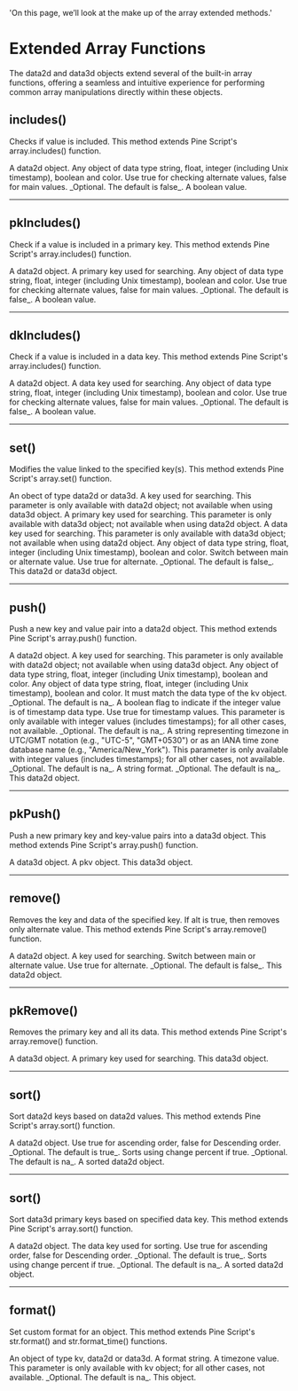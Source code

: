   'On this page, we’ll look at the make up of the array extended methods.'

# Extended Array Functions

The data2d and data3d objects extend several of the built-in array functions, offering a seamless and intuitive experience for 
performing common array manipulations directly within these objects.

## includes()
Checks if value is included. This method extends Pine Script's array.includes() function. 

<Properties>
  <Property name="this" type="data2d">
    A data2d object.
  </Property>
  <Property name="value" type="object">
    Any object of data type string, float, integer (including Unix timestamp), boolean and color.
  </Property>
  <Property name="alt" type="bool">
    Use true for checking alternate values, false for main values. _Optional. The default is false_.
  </Property>
  <Property name="returns" type="bool">
    A boolean value.
  </Property>
</Properties>

---

## pkIncludes()
Check if a value is included in a primary key. This method extends Pine Script's array.includes() function. 

<Properties>
  <Property name="this" type="data2d">
    A data2d object.
  </Property>
  <Property name="primaryKey" type="string">
    A primary key used for searching.
  </Property>
  <Property name="value" type="object">
    Any object of data type string, float, integer (including Unix timestamp), boolean and color.
  </Property>
  <Property name="alt" type="bool">
    Use true for checking alternate values, false for main values. _Optional. The default is false_.
  </Property>
  <Property name="returns" type="bool">
    A boolean value.
  </Property>
</Properties>

---

## dkIncludes()
Check if a value is included in a data key. This method extends Pine Script's array.includes() function. 

<Properties>
  <Property name="this" type="data2d">
    A data2d object.
  </Property>
  <Property name="dataKey" type="string">
    A data key used for searching.
  </Property>
  <Property name="value" type="object">
    Any object of data type string, float, integer (including Unix timestamp), boolean and color.
  </Property>
  <Property name="alt" type="bool">
    Use true for checking alternate values, false for main values. _Optional. The default is false_.
  </Property>
  <Property name="returns" type="bool">
    A boolean value.
  </Property>
</Properties>

---

## set()
Modifies the value linked to the specified key(s). This method extends Pine Script's array.set() function. 

<Properties>
  <Property name="this" type="object">
    An obect of type data2d or data3d. 
  </Property>
  <Property name="key" type="string">
    A key used for searching. This parameter is only available with data2d object; not available when using data3d object.
  </Property>
  <Property name="primaryKey" type="string">
    A primary key used for searching. This parameter is only available with data3d object; not available when using data2d object.
  </Property>
  <Property name="dataKey" type="string">
    A data key used for searching. This parameter is only available with data3d object; not available when using data2d object.
  </Property>
  <Property name="value" type="object">
    Any object of data type string, float, integer (including Unix timestamp), boolean and color.
  </Property>
  <Property name="alt" type="bool">
    Switch between main or alternate value. Use true for alternate. _Optional. The default is false_.
  </Property>
  <Property name="returns" type="object">
    This data2d or data3d object.
  </Property>
</Properties>

---

## push()
Push a new key and value pair into a data2d object. This method extends Pine Script's array.push() function. 

<Properties>
  <Property name="this" type="data2d">
    A data2d object.
  </Property>
  <Property name="key" type="string">
    A key used for searching. This parameter is only available with data2d object; not available when using data3d object.
  </Property>
  <Property name="value" type="object">
    Any object of data type string, float, integer (including Unix timestamp), boolean and color.
  </Property>
  <Property name="altValue" type="object">
    Any object of data type string, float, integer (including Unix timestamp), boolean and color.
    It must match the data type of the kv object. _Optional. The default is na_.
  </Property>
  <Property name="timestamp" type="bool">
    A boolean flag to indicate if the integer value is of timestamp data type. Use true for timestamp values.
    This parameter is only available with integer values (includes timestamps); for all other cases, not available. 
    _Optional. The default is na_.
  </Property>
  <Property name="timezone" type="string">
    A string representing timezone in UTC/GMT notation (e.g., "UTC-5", "GMT+0530") or as an IANA time zone 
    database name (e.g., "America/New_York"). 
    This parameter is only available with integer values (includes timestamps); for all other cases, not available. 
    _Optional. The default is na_.
  </Property>
  <Property name="format" type="string">
    A string format. _Optional. The default is na_.
  </Property>
  <Property name="returns" type="data2d">
    This data2d object.
  </Property>
</Properties>

---

## pkPush()
Push a new primary key and key-value pairs into a data3d object. This method extends Pine Script's array.push() function. 

<Properties>
  <Property name="this" type="data3d">
    A data3d object.
  </Property>
  <Property name="pkv" type="pkv">
    A pkv object.
  </Property>
  <Property name="returns" type="data3d">
    This data3d object.
  </Property>
</Properties>

---

## remove()
Removes the key and data of the specified key. If alt is true, then removes only alternate value. This method extends 
Pine Script's array.remove() function. 

<Properties>
  <Property name="this" type="data2d">
    A data2d object.
  </Property>
  <Property name="key" type="string">
    A key used for searching.
  </Property>
  <Property name="alt" type="bool">
    Switch between main or alternate value. Use true for alternate. _Optional. The default is false_.
  </Property>
  <Property name="returns" type="data2d">
    This data2d object.
  </Property>
</Properties>

---

## pkRemove()
Removes the primary key and all its data. This method extends Pine Script's array.remove() function. 

<Properties>
  <Property name="this" type="data3d">
    A data3d object.
  </Property>
  <Property name="primaryKey" type="string">
    A primary key used for searching.
  </Property>
  <Property name="returns" type="data3d">
    This data3d object.
  </Property>
</Properties>

---

## sort()
Sort data2d keys based on data2d values. This method extends Pine Script's array.sort() function. 

<Properties>
  <Property name="this" type="data2d">
    A data2d object. 
  </Property>
  <Property name="asc" type="bool">
    Use true for ascending order, false for Descending order. _Optional. The default is true_.
  </Property>
  <Property name="change" type="bool">
     Sorts using change percent if true. _Optional. The default is na_.
  </Property>
  <Property name="returns" type="data2d">
    A sorted data2d object.
  </Property>
</Properties>

---

## sort()
Sort data3d primary keys based on specified data key. This method extends Pine Script's array.sort() function. 

<Properties>
  <Property name="this" type="data2d">
    A data2d object. 
  </Property>
  <Property name="dataKey" type="string">
    The data key used for sorting.
  </Property>
  <Property name="asc" type="bool">
    Use true for ascending order, false for Descending order. _Optional. The default is true_.
  </Property>
  <Property name="change" type="bool">
     Sorts using change percent if true. _Optional. The default is na_.
  </Property>
  <Property name="returns" type="data2d">
    A sorted data2d object.
  </Property>
</Properties>

---

## format()
Set custom format for an object. This method extends Pine Script's str.format() and str.format_time() functions. 

<Properties>
  <Property name="this" type="object">
    An object of type kv, data2d or data3d. 
  </Property>
  <Property name="format" type="string">
    A format string.
  </Property>
  <Property name="timezone" type="string">
    A timezone value. This parameter is only available with kv object; for all other cases, not available. _Optional. The default is na_.
  </Property>
  <Property name="returns" type="object">
    This object.
  </Property>
</Properties>
